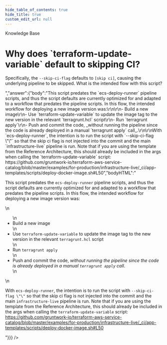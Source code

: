 ```yaml
---
hide_table_of_contents: true
hide_title: true
custom_edit_url: null
---
```



<CenterLayout>
<span className="title">Knowledge Base</span>
<h1>Why does `terraform-update-variable` default to skipping CI?</h1>
<GitHub discussion={{"id":"D_kwDOF8slf84AOycs","number":200,"author":{"login":"yorinasub17"},"title":"Why does `terraform-update-variable` default to skipping CI?","body":"Specifically, the `--skip-ci-flag` defaults to `[skip ci]`, causing the underlying pipeline to be skipped. What is the intended flow with this script?","bodyHTML":"<p dir=\"auto\">Specifically, the <code class=\"notranslate\">--skip-ci-flag</code> defaults to <code class=\"notranslate\">[skip ci]</code>, causing the underlying pipeline to be skipped. What is the intended flow with this script?</p>","answer":{"body":"This script predates the `ecs-deploy-runner` pipeline scripts, and thus the script defaults are currently optimized for and adapted to a workflow that predates the pipeline scripts. In this flow, the intended workflow for deploying a new image version was:\r\n\r\n- Build a new image\r\n- Use `terraform-update-variable` to update the image tag to the new version in the relevant `terragrunt.hcl` script\r\n- Run `terragrunt apply`\r\n- Push and commit the code, _without running the pipeline since the code is already deployed in a manual `terragrunt apply` call_.\r\n\r\nWith `ecs-deploy-runner`, the intention is to run the script with `--skip-ci-flag \"\"` so that the skip ci flag is not injected into the commit and the main `infrastructure-live` pipeline is run. Note that if you are using the template from the Reference Architecture, this should already be included in the args when calling the `terraform-update-variable` script: https://github.com/gruntwork-io/terraform-aws-service-catalog/blob/master/examples/for-production/infrastructure-live/_ci/app-templates/scripts/deploy-docker-image.sh#L50","bodyHTML":"<p dir=\"auto\">This script predates the <code class=\"notranslate\">ecs-deploy-runner</code> pipeline scripts, and thus the script defaults are currently optimized for and adapted to a workflow that predates the pipeline scripts. In this flow, the intended workflow for deploying a new image version was:</p>\n<ul dir=\"auto\">\n<li>Build a new image</li>\n<li>Use <code class=\"notranslate\">terraform-update-variable</code> to update the image tag to the new version in the relevant <code class=\"notranslate\">terragrunt.hcl</code> script</li>\n<li>Run <code class=\"notranslate\">terragrunt apply</code></li>\n<li>Push and commit the code, <em>without running the pipeline since the code is already deployed in a manual <code class=\"notranslate\">terragrunt apply</code> call</em>.</li>\n</ul>\n<p dir=\"auto\">With <code class=\"notranslate\">ecs-deploy-runner</code>, the intention is to run the script with <code class=\"notranslate\">--skip-ci-flag \"\"</code> so that the skip ci flag is not injected into the commit and the main <code class=\"notranslate\">infrastructure-live</code> pipeline is run. Note that if you are using the template from the Reference Architecture, this should already be included in the args when calling the <code class=\"notranslate\">terraform-update-variable</code> script: <a href=\"https://github.com/gruntwork-io/terraform-aws-service-catalog/blob/master/examples/for-production/infrastructure-live/_ci/app-templates/scripts/deploy-docker-image.sh#L50\">https://github.com/gruntwork-io/terraform-aws-service-catalog/blob/master/examples/for-production/infrastructure-live/_ci/app-templates/scripts/deploy-docker-image.sh#L50</a></p>"}}} />

</CenterLayout>
  

<!-- ##DOCS-SOURCER-START
{
  "sourcePlugin": "github-discussions",
  "hash": "6f9f6d2c9a7c1a2682eb560cd6675861"
}
##DOCS-SOURCER-END -->
